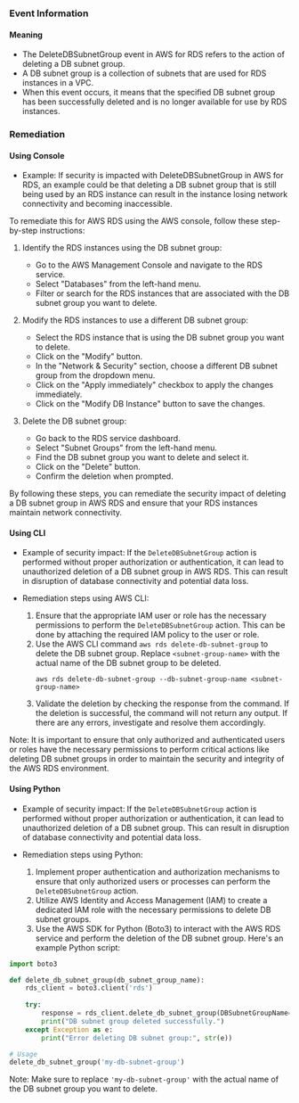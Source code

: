 
### Event Information

#### Meaning

- The DeleteDBSubnetGroup event in AWS for RDS refers to the action of deleting a DB subnet group.
- A DB subnet group is a collection of subnets that are used for RDS instances in a VPC.
- When this event occurs, it means that the specified DB subnet group has been successfully deleted and is no longer available for use by RDS instances.

### Remediation

#### Using Console

- Example: If security is impacted with DeleteDBSubnetGroup in AWS for RDS, an example could be that deleting a DB subnet group that is still being used by an RDS instance can result in the instance losing network connectivity and becoming inaccessible.

To remediate this for AWS RDS using the AWS console, follow these step-by-step instructions:

1. Identify the RDS instances using the DB subnet group: 
   - Go to the AWS Management Console and navigate to the RDS service.
   - Select "Databases" from the left-hand menu.
   - Filter or search for the RDS instances that are associated with the DB subnet group you want to delete.

2. Modify the RDS instances to use a different DB subnet group:
   - Select the RDS instance that is using the DB subnet group you want to delete.
   - Click on the "Modify" button.
   - In the "Network & Security" section, choose a different DB subnet group from the dropdown menu.
   - Click on the "Apply immediately" checkbox to apply the changes immediately.
   - Click on the "Modify DB Instance" button to save the changes.

3. Delete the DB subnet group:
   - Go back to the RDS service dashboard.
   - Select "Subnet Groups" from the left-hand menu.
   - Find the DB subnet group you want to delete and select it.
   - Click on the "Delete" button.
   - Confirm the deletion when prompted.

By following these steps, you can remediate the security impact of deleting a DB subnet group in AWS RDS and ensure that your RDS instances maintain network connectivity.

#### Using CLI

- Example of security impact: If the `DeleteDBSubnetGroup` action is performed without proper authorization or authentication, it can lead to unauthorized deletion of a DB subnet group in AWS RDS. This can result in disruption of database connectivity and potential data loss.

- Remediation steps using AWS CLI:
  1. Ensure that the appropriate IAM user or role has the necessary permissions to perform the `DeleteDBSubnetGroup` action. This can be done by attaching the required IAM policy to the user or role.
  2. Use the AWS CLI command `aws rds delete-db-subnet-group` to delete the DB subnet group. Replace `<subnet-group-name>` with the actual name of the DB subnet group to be deleted.
     ```
     aws rds delete-db-subnet-group --db-subnet-group-name <subnet-group-name>
     ```
  3. Validate the deletion by checking the response from the command. If the deletion is successful, the command will not return any output. If there are any errors, investigate and resolve them accordingly.

Note: It is important to ensure that only authorized and authenticated users or roles have the necessary permissions to perform critical actions like deleting DB subnet groups in order to maintain the security and integrity of the AWS RDS environment.

#### Using Python

- Example of security impact: If the `DeleteDBSubnetGroup` action is performed without proper authorization or authentication, it can lead to unauthorized deletion of a DB subnet group. This can result in disruption of database connectivity and potential data loss.

- Remediation steps using Python:
  1. Implement proper authentication and authorization mechanisms to ensure that only authorized users or processes can perform the `DeleteDBSubnetGroup` action.
  2. Utilize AWS Identity and Access Management (IAM) to create a dedicated IAM role with the necessary permissions to delete DB subnet groups.
  3. Use the AWS SDK for Python (Boto3) to interact with the AWS RDS service and perform the deletion of the DB subnet group. Here's an example Python script:

```python
import boto3

def delete_db_subnet_group(db_subnet_group_name):
    rds_client = boto3.client('rds')
    
    try:
        response = rds_client.delete_db_subnet_group(DBSubnetGroupName=db_subnet_group_name)
        print("DB subnet group deleted successfully.")
    except Exception as e:
        print("Error deleting DB subnet group:", str(e))

# Usage
delete_db_subnet_group('my-db-subnet-group')
```

Note: Make sure to replace `'my-db-subnet-group'` with the actual name of the DB subnet group you want to delete.

